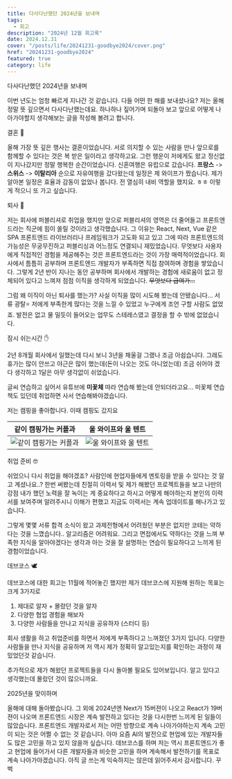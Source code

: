 ```yaml
---
title: 다사다난했던 2024년을 보내며
tags:
  - 회고
description: "2024년 12월 회고록"
date: 2024.12.31
cover: "/posts/life/20241231-goodbye2024/cover.png"
href: "20241231-goodbye2024"
featured: true
category: life
---
```


<Heading type="h2">다사다난했던 2024년을 보내며</Heading>

이번 년도는 엄청 빠르게 지나간 것 같습니다. 다들 어떤 한 해를 보내셨나요? 저는 올해 정말 뜻 깊으면서 다사다난했는데요.
하나하나 짚어가며 되돌아 보고 앞으로 어떻게 나아가야할지 생각해보는 글을 작성해 볼려고 합니다.

<Heading type="h3">결혼 💒</Heading>

올해 가장 뜻 깊은 행사는 결혼이었습니다. 서로 의지할 수 있는 사람을 만나 앞으로를 함께할 수 있다는 것은 복 받은 일이라고 생각하고요.
그런 행운이 저에게도 왔고 정신없이 지나갔지만 정말 행복한 순간이었습니다. 신혼여행은 유럽으로 갔습니다. **프랑스** -> **스위스** -> **이탈리아**
순으로 자유여행을 갔다왔는데 일정은 제 와이프가 짰습니다. 제가 알아본 일정은 효율과 감동이 없었나 봅니다. 전 열심히 내비 역할을 했지요. ㅎㅎ
이렇게 적으니 또 가고 싶습니다.

<Heading type="h3">퇴사 🫡</Heading>

저는 회사에 퍼블리셔로 취업을 했지만 앞으로 퍼블리셔의 영역은 더 줄어들고 프론트엔드라는 직군에 힘이 쏠릴 것이라고 생각했습니다.
그 이유는 React, Next, Vue 같은 SPA 프론트엔드 라이브러리나 프레임워크가 고도화 되고 있고 그에 따라 프론트엔드의 가능성은 무궁무진하고 퍼블리싱과 어느정도 연결되니 재밌었습니다.
무엇보다 사용자에게 직접적인 경험을 제공해주는 것은 프론트엔드라는 것이 가장 매력적이었습니다. 회사에서 틈틈히 공부하며 프론트엔드 개발자가 부족하면 직접 참여하며 경험을 쌓았습니다.
그렇게 2년 반이 지나는 동안 공부하며 회사에서 개발하는 경험에 새로움이 없고 정체되어 있다고 느껴져 점점 이직을 생각하게 되었습니다. ~~무엇보다 급여가...~~

그럼 왜 이직이 아닌 퇴사를 했는가? 사실 이직을 많이 시도해 봤는데 안됐습니다... 서류 광탈⭐️ 저에게 부족한게 많다는 것을 느낄 수 있었고 누구에게 조언 구할 사람도 없었죠.
발전은 없고 물 밀듯이 들어오는 업무도 스테레스였고 결정을 할 수 밖에 없었습니다.

<Heading type="h3">잠시 쉬는시간 ✋</Heading>

2년 8개월 회사에서 일했는데 다시 보니 3년을 채울걸 그랬나 조금 아쉽습니다. 그래도 휴가는 많이 안쓰고 야근은 많이 했는데(돈이 나오는 것도 아니었는데) 조금 쉬어야 겠다 생각하고 1달은 아무 생각없이 쉬었습니다.

글씨 연습하고 싶어서 유튜브에 **미꽃체** 따라 연습해 봤는데 안되더라고요... 미꽃체 연습 책도 있던데 취업하면 사서 연습해봐야겠습니다.

저는 캠핑을 좋아합니다. 이때 캠핑도 갔지요

|                      같이 캠핑가는 커플과                       |                      울 와이프와 울 텐트                       |
| :-------------------------------------------------------------: | :------------------------------------------------------------: |
| ![같이 캠핑가는 커플과](/posts/life/20241231-goodbye2024/1.png) | ![울 와이프와 울 텐트](/posts/life/20241231-goodbye2024/2.png) |

<Heading type="h3">취업 준비 🤓</Heading>

쉬었으니 다시 취업을 해야겠죠? 사람인에 현업자들에게 멘토링을 받을 수 있다는 것 알고 계셨나요..? 한번 써봤는데 친절히 이력서 및 제가 해봤던 프로젝트들을 보고 나만의 강점
내가 했던 노력을 잘 녹이는 게 중요하다고 하시고 어떻게 해야하는지 본인의 이력서를 보여주며 알려주시니 이해가 편했고 지금도 이력서는 계속 업데이트를 해나가고 있습니다.

그렇게 몇몇 서류 합격 소식이 왔고 과제전형에서 어려웠던 부분은 없지만 코테는 약하다는 것을 느꼈습니다.. 알고리즘은 어려워요.
그리고 면접에서도 약하다는 것을 느껴 부족한 지식을 알아야겠다는 생각과 아는 것을 잘 설명하는 연습이 필요하다고 느끼게 된 경험이었습니다.

<Heading type="h3">데브코스 🕊️</Heading>

데브코스에 대한 회고는 11월에 적어놓긴 했지만 제가 데브코스에 지원해 원하는 목표는 크게 3가지로

1. 제대로 알자 + 몰랐던 것을 알자
2. 다양한 협업 경험을 해보자
3. 다양한 사람들을 만나고 지식을 공유하자 (스터디 등)

회사 생활을 하고 취업준비를 하면서 저에게 부족하다고 느껴졌던 3가지 입니다.
다양한 사람들을 만나 지식을 공유하며 저 역시 제가 정확히 알고있는지를 확인하는 과정이 재밌었던것 같습니다.

추가적으로 제가 해왔던 프로젝트들을 다시 돌아볼 필요도 있어보입니다. 알고 있다고 생각했는데 몰랐던 것이 많으니까요.

<Heading type="h2">2025년을 맞이하며</Heading>

올해에 대해 돌아봤습니다. 그 외에 2024년엔 Next가 15버젼이 나오고 React가 19버젼이 나오며 프론트엔드 시장은 계속 발전하고 있다는 것을 다시한번 느끼게 된 일들이 많았습니다.
프론트엔드 개발자로서 저는 어떤 방향으로 계속 나아가야하는지 계속 고민이 되는 것은 어쩔 수 없는 것 같습니다.
아마 요즘 AI의 발전으로 현업에 있는 개발자들도 많은 고민을 하고 있지 않을까 싶습니다.
데브코스를 하며 저는 역시 프론트엔드가 좋고 현업에 들어가서 다른 개발자들과 비슷한 고민을 하며
계속해서 발전하기를 목표로 계속 나아가야겠습니다. 아직 글 쓰는게 익숙하지는 않은데 읽어주셔서 감사합니다. 꾸벅
